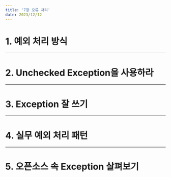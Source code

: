 ```yaml
---
title: '7장 오류 처리'
date: 2023/12/12
---
```


# 1. 예외 처리 방식

---

# 2. Unchecked Exception을 사용하라

---

# 3. Exception 잘 쓰기

---

# 4. 실무 예외 처리 패턴

---

# 5. 오픈소스 속 Exception 살펴보기

